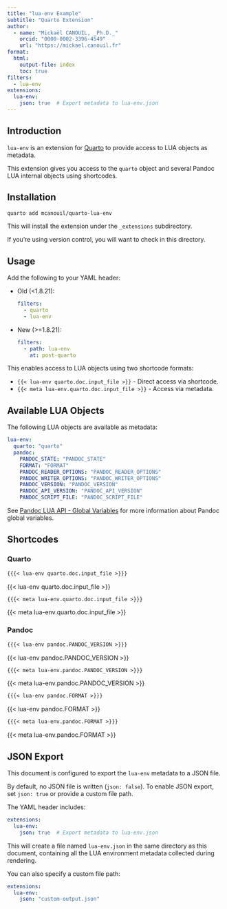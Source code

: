```yaml
---
title: "lua-env Example"
subtitle: "Quarto Extension"
author:
  - name: "Mickaël CANOUIL, _Ph.D._"
    orcid: "0000-0002-3396-4549"
    url: "https://mickael.canouil.fr"
format:
  html:
    output-file: index
    toc: true
filters:
  - lua-env
extensions:
  lua-env:
    json: true  # Export metadata to lua-env.json
---
```


## Introduction

`lua-env` is an extension for [Quarto](https://quarto.org) to provide access to LUA objects as metadata.

This extension gives you access to the `quarto` object and several Pandoc LUA internal objects using shortcodes.

## Installation

```bash
quarto add mcanouil/quarto-lua-env
```

This will install the extension under the `_extensions` subdirectory.

If you're using version control, you will want to check in this directory.

## Usage

Add the following to your YAML header:

- Old (<1.8.21):

  ```yml
  filters:
    - quarto
    - lua-env
  ```

- New (>=1.8.21):

  ```yml
  filters:
    - path: lua-env
      at: post-quarto
  ```

This enables access to LUA objects using two shortcode formats:

- `{{< lua-env quarto.doc.input_file >}}` - Direct access via shortcode.
- `{{< meta lua-env.quarto.doc.input_file >}}` - Access via metadata.

## Available LUA Objects

The following LUA objects are available as metadata:

```yaml
lua-env:
  quarto: "quarto"
  pandoc:
    PANDOC_STATE: "PANDOC_STATE"
    FORMAT: "FORMAT"
    PANDOC_READER_OPTIONS: "PANDOC_READER_OPTIONS"
    PANDOC_WRITER_OPTIONS: "PANDOC_WRITER_OPTIONS"
    PANDOC_VERSION: "PANDOC_VERSION"
    PANDOC_API_VERSION: "PANDOC_API_VERSION"
    PANDOC_SCRIPT_FILE: "PANDOC_SCRIPT_FILE"
```

See [Pandoc LUA API - Global Variables](https://pandoc.org/lua-filters.html#global-variables) for more information about Pandoc global variables.

## Shortcodes

### Quarto

:::: {layout-ncol="2"}

:::: {}

```markdown
{{{< lua-env quarto.doc.input_file >}}}
```

{{< lua-env quarto.doc.input_file >}}

:::

:::: {}

```markdown
{{{< meta lua-env.quarto.doc.input_file >}}}
```

{{< meta lua-env.quarto.doc.input_file >}}

:::
:::

### Pandoc

:::: {layout-ncol="2"}
:::: {}

```markdown
{{{< lua-env pandoc.PANDOC_VERSION >}}}
```

{{< lua-env pandoc.PANDOC_VERSION >}}

:::
:::: {}

```markdown
{{{< meta lua-env.pandoc.PANDOC_VERSION >}}}
```

{{< meta lua-env.pandoc.PANDOC_VERSION >}}

:::
:::

:::: {layout-ncol="2"}
:::: {}

```markdown
{{{< lua-env pandoc.FORMAT >}}}
```

{{< lua-env pandoc.FORMAT >}}

:::
:::: {}

```markdown
{{{< meta lua-env.pandoc.FORMAT >}}}
```

{{< meta lua-env.pandoc.FORMAT >}}

:::
:::

## JSON Export

This document is configured to export the `lua-env` metadata to a JSON file.

By default, no JSON file is written (`json: false`). To enable JSON export, set `json: true` or provide a custom file path.

The YAML header includes:

```yaml
extensions:
  lua-env:
    json: true  # Export metadata to lua-env.json
```

This will create a file named `lua-env.json` in the same directory as this document, containing all the LUA environment metadata collected during rendering.

You can also specify a custom file path:

```yaml
extensions:
  lua-env:
    json: "custom-output.json"
```
